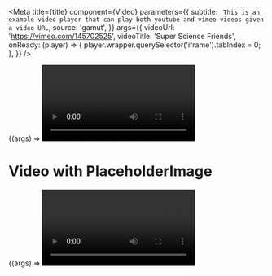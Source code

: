 
<Meta
  title={title}
  component={Video}
  parameters={{
    subtitle: `
This is an example video player that can play both youtube and vimeo videos
given a video URL`,
    source: 'gamut',
  }}
  args={{
    videoUrl: 'https://vimeo.com/145702525',
    videoTitle: 'Super Science Friends',
    onReady: (player) => {
      player.wrapper.querySelector('iframe').tabIndex = 0;
    },
  }}
/>

<Canvas>
  <Story name="Video">{(args) => <Video {...args} />}</Story>
</Canvas>

<PropsTable story="Video" />

# Video with PlaceholderImage

<Canvas>
  <Story
    name="Video with PlaceholderImage"
    args={{
      videoUrl: 'https://www.youtube.com/watch?v=Yl8yy5tpVIM',
      videoTitle: 'Workout with Rick Sanchez',
      placeholderImage: 'https://placekitten.com/400/300',
      autoplay: true,
    }}
  >
    {(args) => <Video {...args} />}
  </Story>
</Canvas>
